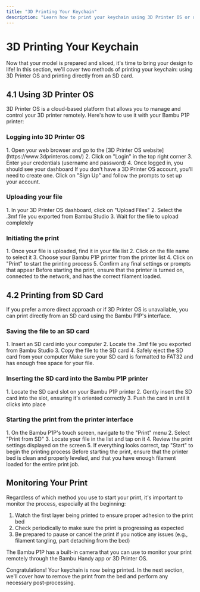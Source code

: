 ```yaml
---
title: "3D Printing Your Keychain"
description: "Learn how to print your keychain using 3D Printer OS or directly from an SD card"
---
```



# 3D Printing Your Keychain

Now that your model is prepared and sliced, it's time to bring your design to life! In this section, we'll cover two methods of printing your keychain: using 3D Printer OS and printing directly from an SD card.

## 4.1 Using 3D Printer OS

3D Printer OS is a cloud-based platform that allows you to manage and control your 3D printer remotely. Here's how to use it with your Bambu P1P printer:

### Logging into 3D Printer OS

<Steps>
1. Open your web browser and go to the [3D Printer OS website](https://www.3dprinteros.com/)
2. Click on "Login" in the top right corner
3. Enter your credentials (username and password)
4. Once logged in, you should see your dashboard
</Steps>

<Callout type="info">
  If you don't have a 3D Printer OS account, you'll need to create one. Click on "Sign Up" and follow the prompts to set up your account.
</Callout>

### Uploading your file

<Steps>
1. In your 3D Printer OS dashboard, click on "Upload Files"
2. Select the .3mf file you exported from Bambu Studio
3. Wait for the file to upload completely
</Steps>

### Initiating the print

<Steps>
1. Once your file is uploaded, find it in your file list
2. Click on the file name to select it
3. Choose your Bambu P1P printer from the printer list
4. Click on "Print" to start the printing process
5. Confirm any final settings or prompts that appear
</Steps>

<Callout type="warning">
  Before starting the print, ensure that the printer is turned on, connected to the network, and has the correct filament loaded.
</Callout>

## 4.2 Printing from SD Card

If you prefer a more direct approach or if 3D Printer OS is unavailable, you can print directly from an SD card using the Bambu P1P's interface.

### Saving the file to an SD card

<Steps>
1. Insert an SD card into your computer
2. Locate the .3mf file you exported from Bambu Studio
3. Copy the file to the SD card
4. Safely eject the SD card from your computer
</Steps>

<Callout type="tip">
  Make sure your SD card is formatted to FAT32 and has enough free space for your file.
</Callout>

### Inserting the SD card into the Bambu P1P printer

<Steps>
1. Locate the SD card slot on your Bambu P1P printer
2. Gently insert the SD card into the slot, ensuring it's oriented correctly
3. Push the card in until it clicks into place
</Steps>

### Starting the print from the printer interface

<Steps>
1. On the Bambu P1P's touch screen, navigate to the "Print" menu
2. Select "Print from SD"
3. Locate your file in the list and tap on it
4. Review the print settings displayed on the screen
5. If everything looks correct, tap "Start" to begin the printing process
</Steps>

<Callout type="warning">
  Before starting the print, ensure that the printer bed is clean and properly leveled, and that you have enough filament loaded for the entire print job.
</Callout>

## Monitoring Your Print

Regardless of which method you use to start your print, it's important to monitor the process, especially at the beginning:

1. Watch the first layer being printed to ensure proper adhesion to the print bed
2. Check periodically to make sure the print is progressing as expected
3. Be prepared to pause or cancel the print if you notice any issues (e.g., filament tangling, part detaching from the bed)

<Callout type="info">
  The Bambu P1P has a built-in camera that you can use to monitor your print remotely through the Bambu Handy app or 3D Printer OS.
</Callout>

Congratulations! Your keychain is now being printed. In the next section, we'll cover how to remove the print from the bed and perform any necessary post-processing.